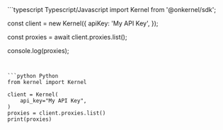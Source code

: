 <CodeGroup>
```typescript Typescript/Javascript
import Kernel from '@onkernel/sdk';

const client = new Kernel({
  apiKey: 'My API Key',
});

const proxies = await client.proxies.list();

console.log(proxies);
```


```python Python
from kernel import Kernel

client = Kernel(
    api_key="My API Key",
)
proxies = client.proxies.list()
print(proxies)
```
</CodeGroup>
